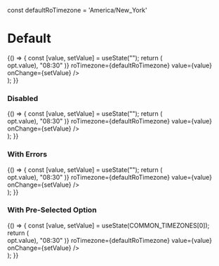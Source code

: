 

const defaultRoTimezone = 'America/New_York'

<Meta
  title="Hearings/Components/Virtual Hearings/Timezone"
  component={Timezone}
/>

# Default

<Preview>
  <Story name="Default">
    {() => {
      const [value, setValue] = useState("");
      return (
        <div style={{ width: 500 }}>
          <Timezone
            time={select(
              "Time",
              HEARING_TIME_OPTIONS.map((opt) => opt.value),
              "08:30"
            )}
            roTimezone={defaultRoTimezone}
            value={value}
            onChange={setValue}
          />
        </div>
      );
    }}
  </Story>
</Preview>

### Disabled

<Preview>
  <Story name="Disabled">
    {() => {
      const [value, setValue] = useState("");
      return (
        <div style={{ width: 500 }}>
          <Timezone
            readOnly
            time={select(
              "Time",
              HEARING_TIME_OPTIONS.map((opt) => opt.value),
              "08:30"
            )}
            roTimezone={defaultRoTimezone}
            value={value}
            onChange={setValue}
          />
        </div>
      );
    }}
  </Story>
</Preview>

### With Errors

<Preview>
  <Story name="With Errors">
    {() => {
      const [value, setValue] = useState("");
      return (
        <div style={{ width: 500 }}>
          <Timezone
            errorMessage="Invalid timezone selected"
            time={select(
              "Time",
              HEARING_TIME_OPTIONS.map((opt) => opt.value),
              "08:30"
            )}
            roTimezone={defaultRoTimezone}
            value={value}
            onChange={setValue}
          />
        </div>
      );
    }}
  </Story>
</Preview>

### With Pre-Selected Option

<Preview>
  <Story name="With Pre-Selected Option">
    {() => {
      const [value, setValue] = useState(COMMON_TIMEZONES[0]);
      return (
        <div style={{ width: 500 }}>
          <Timezone
            time={select(
              "Time",
              HEARING_TIME_OPTIONS.map((opt) => opt.value),
              "08:30"
            )}
            roTimezone={defaultRoTimezone}
            value={value}
            onChange={setValue}
          />
        </div>
      );
    }}
  </Story>
</Preview>

<Props of={Timezone} />
